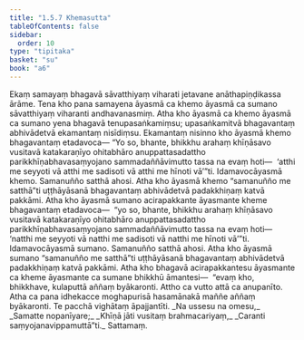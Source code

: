 ```yaml
---
title: "1.5.7 Khemasutta"
tableOfContents: false
sidebar:
  order: 10
type: "tipitaka"
basket: "su"
book: "a6"
---
```



<DynamicBreadcrumb />

<Division number="49" book="a6">

<Paragraph number="369" book="a6">
Ekaṃ samayaṃ bhagavā sāvatthiyaṃ viharati jetavane anāthapiṇḍikassa ārāme. Tena kho pana samayena āyasmā ca khemo āyasmā ca sumano sāvatthiyaṃ viharanti andhavanasmiṃ. Atha kho āyasmā ca khemo āyasmā ca sumano yena bhagavā tenupasaṅkamiṃsu; upasaṅkamitvā bhagavantaṃ abhivādetvā ekamantaṃ nisīdiṃsu. Ekamantaṃ nisinno kho āyasmā khemo bhagavantaṃ etadavoca—
</Paragraph>

<Paragraph number="370" book="a6">
“Yo so, bhante, bhikkhu arahaṃ khīṇāsavo vusitavā katakaraṇīyo ohitabhāro anuppattasadattho parikkhīṇabhavasaṃyojano sammadaññāvimutto tassa na evaṃ hoti—  ‘atthi me seyyoti vā atthi me sadisoti vā atthi me hīnoti vā’”ti. Idamavocāyasmā khemo. Samanuñño satthā ahosi. Atha kho āyasmā khemo “samanuñño me satthā”ti uṭṭhāyāsanā bhagavantaṃ abhivādetvā padakkhiṇaṃ katvā pakkāmi.
</Paragraph>

<Paragraph number="371" book="a6">
Atha kho āyasmā sumano acirapakkante āyasmante kheme bhagavantaṃ etadavoca—  “yo so, bhante, bhikkhu arahaṃ khīṇāsavo vusitavā katakaraṇīyo ohitabhāro anuppattasadattho parikkhīṇabhavasaṃyojano sammadaññāvimutto tassa na evaṃ hoti—  ‘natthi me seyyoti vā natthi me sadisoti vā natthi me hīnoti vā’”ti. Idamavocāyasmā sumano. Samanuñño satthā ahosi. Atha kho āyasmā sumano “samanuñño me satthā”ti uṭṭhāyāsanā bhagavantaṃ abhivādetvā padakkhiṇaṃ katvā pakkāmi.
</Paragraph>

<Paragraph number="372" book="a6">
Atha kho bhagavā acirapakkantesu āyasmante ca kheme āyasmante ca sumane bhikkhū āmantesi—  “evaṃ kho, bhikkhave, kulaputtā aññaṃ byākaronti. Attho ca vutto attā ca anupanīto. Atha ca pana idhekacce moghapurisā hasamānakā maññe aññaṃ byākaronti. Te pacchā vighātaṃ āpajjantīti.
</Paragraph>

<Paragraph number="373" type="verses" book="a6">
_Na ussesu na omesu,_  
_Samatte nopanīyare;_  
_Khīṇā jāti vusitaṃ brahmacariyaṃ,_  
_Caranti saṃyojanavippamuttā”ti._  


</Paragraph>
</Division>

<Paragraph number="374" type="center" book="a6">
Sattamaṃ.
</Paragraph>